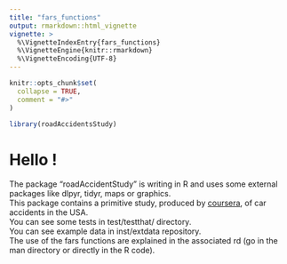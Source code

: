 ```yaml
---
title: "fars_functions"
output: rmarkdown::html_vignette
vignette: >
  %\VignetteIndexEntry{fars_functions}
  %\VignetteEngine{knitr::rmarkdown}
  %\VignetteEncoding{UTF-8}
---
```


```r
knitr::opts_chunk$set(
  collapse = TRUE,
  comment = "#>"
)
```

```r
library(roadAccidentsStudy)
```

<h1>Hello !</h1>
The package "roadAccidentStudy" is writing in R and uses some external packages like dlpyr, tidyr, maps or graphics.   
This package contains a primitive study, produced by <a href="https://www.coursera.org/learn/r-packages/">coursera</a>, of car accidents in the USA.  
You can see some tests in test/testthat/ directory.  
You can see example data in inst/extdata repository.  
The use of the fars functions are explained in the associated rd (go in the man directory or directly in the R code).
